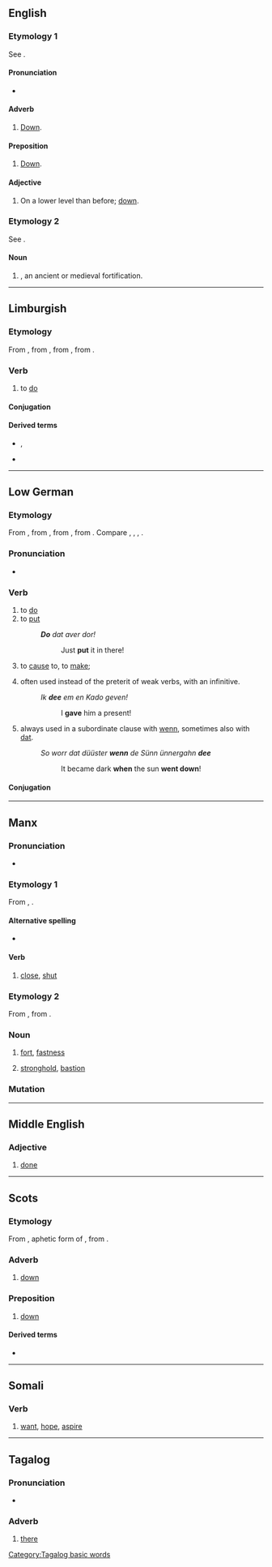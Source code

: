 {{also|do-on}}
==English==

===Etymology 1===
See {{l|en|down|id=direction}}.

====Pronunciation====
* {{IPA|/duːn/|lang=en}}

====Adverb====
{{en-adv|-}}

# {{lb|en|Geordie}} [[down|Down]].

====Preposition====
{{en-prep}}

# {{lb|en|Geordie}} [[down|Down]].

====Adjective====
{{en-adj|-}}

# {{lb|en|Geordie}} On a lower level than before; [[down]].

===Etymology 2===
{{senseid|en|dun}}
See {{l|en|dun|id=fort}}.

====Noun====
{{en-noun}}

# {{alternative form of|dun|lang=en|id=fort}}, an ancient or medieval fortification.

----

==Limburgish==

===Etymology===
{{PIE root|li|dʰeh₁}}
From {{inh|li|dum|doen}}, from {{inh|li|odt|duon}}, from {{inh|li|gem-pro|*dōną}}, from {{der|li|ine-pro|*dʰeh₁-}}.

===Verb===
{{head|li|verb}}

# to [[do]]

====Conjugation====
{{li-conj-auto}}

====Derived terms====
* {{l|li|euverdoon}}, {{l|li|óppernuuj doon}}
* {{l|li|euverdoonder}}

----

==Low German==

===Etymology===
{{PIE root|nds|dʰeh₁}}
From {{inh|nds|gml|dôn}}, from {{inh|nds|osx|dōn}}, from {{inh|nds|gem-pro|*dōną}}, from {{der|nds|ine-pro|*dʰeh₁-}}. Compare {{cog|nds|doen}}, {{cog|fy|dwaan}}, {{cog|en|do}}, {{cog|de|tun}}.

===Pronunciation===
* {{IPA|/doʊ̯n/|lang=nds}}

===Verb===
{{head|nds|verb|third-person singular simple present|deit|past tense|dee|past participle|daan|auxiliary verb|hebben}}

# to [[do]]
# to [[put]]
#: '''''Do''' dat aver dor!''
#:: Just '''put''' it in there!
# {{lb|nds|auxiliary}} to [[cause]] to, to [[make]]; {{non-gloss definition|forms [[causative]] verbs}}
# {{lb|nds|auxiliary|preterite}} often used instead of the preterit of weak verbs, with an infinitive.
#: ''Ik '''dee''' em en Kado geven!''
#:: I '''gave''' him a present!
# {{lb|nds|auxiliary|preterite}} always used in a subordinate clause with [[wenn]], sometimes also with [[dat]].
#: ''So worr dat düüster '''wenn''' de Sünn ünnergahn '''dee'''''
#:: It became dark '''when''' the sun '''went down'''!

====Conjugation====
{{nds-conj-table<!--
-->|head=''doon'' (irregular verb)<!--

Present indicative
-->|do<!--
-->|deist<!--
-->|deit<!--
-->|doot<!--

Past indicative
-->|dee<!--
-->|deest<!--
-->|dee<!--
-->|deen<!--

Imperative
-->|do<!--
-->|doot<!--

Participles
-->|doon<!--
-->|daan<!--
-->}}

----

==Manx==
===Pronunciation===
* {{IPA|/duːn/|lang=gv}}

===Etymology 1===
From {{inh|gv|sga|dúnaid}}, {{m|sga|dúinid||shuts, closes; blocks, obstructs; joins, clasps; closes, ends}}.

====Alternative spelling====
* {{l|gv|dooin}}

====Verb====
{{gv-verb|past=ghoon|futind=doonee|vn=dooney|pp=doont}}

# [[close]], [[shut]]

===Etymology 2===
From {{inh|gv|sga|dún}}, from {{inh|gv|cel-pro|*dūnom||stronghold}}.

===Noun===
{{gv-noun|m|doonyn|doon}}

# [[fort]], [[fastness]]
#: {{ux|gv|Ta'n '''doon''' ard erskyn y valley.|The '''fort''' commands the town.|inline=1}}
# [[stronghold]], [[bastion]]

===Mutation===
{{gv-mut-cons|d|oon}}

----

==Middle English==

===Adjective===
{{head|enm|adjective}}

# [[done]]

----

==Scots==

===Etymology===
From {{inh|sco|ang|dūne}}, aphetic form of {{m|ang|adūne}}, from {{m|ang|[[of]] [[dūn]]e||off the hill}}.

===Adverb===
{{sco-adv}}

# [[down]]

:{{quote-song|1852-1859|William Douglas of Fingland|Annie Laurie|Scottish Songs|http://ks.petruccimusiclibrary.org/files/imglnks/usimg/4/4a/IMSLP275292-PMLP447045-Scottish_Songs.pdf|author=Lady John Scott|/ Maxwelton braes are bonnie, / Where early fa's the dew, / And its there that Annie Laurie, / Gie'd me her promise true / Gie'd me her promise true, / Which ne'er forgot shall be, / And for bonnie Annie Laurie / I'd lay me '''doon''' and dee.}}

===Preposition===
{{sco-prep}}

# [[down]]

====Derived terms====
* {{l|sco|doon the stair}}

----

==Somali==

===Verb===
{{head|so|verb}}

# [[want]], [[hope]], [[aspire]]
#: {{uxi|so|shaqo orod '''doon'''|to '''aspire''' to work}}

----

==Tagalog==

===Pronunciation===
* {{IPA|/doʔon/|lang=tl}}

===Adverb===
{{head|tl|adverb}}

# [[there]] {{n-g|(far from both the speaker and the listener)}}

[[Category:Tagalog basic words]]